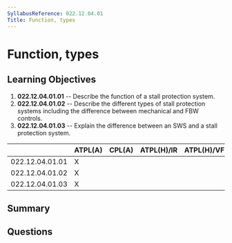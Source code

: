 ```yaml
---
SyllabusReference: 022.12.04.01
Title: Function, types
---
```


# Function, types

## Learning Objectives

1. **022.12.04.01.01** -- Describe the function of a stall protection system.
2. **022.12.04.01.02** -- Describe the different types of stall protection
   systems including the difference between mechanical and FBW controls.
3. **022.12.04.01.03** -- Explain the difference between an SWS and a stall
   protection system.

|                 | ATPL(A) | CPL(A) | ATPL(H)/IR | ATPL(H)/VFR | CPL(H) | IR  | CBIR(A) |
| --------------- | ------- | ------ | ---------- | ----------- | ------ | --- | ------- |
| 022.12.04.01.01 | X       |        |            |             |        |     |         |
| 022.12.04.01.02 | X       |        |            |             |        |     |         |
| 022.12.04.01.03 | X       |        |            |             |        |     |         |

## Summary

## Questions
